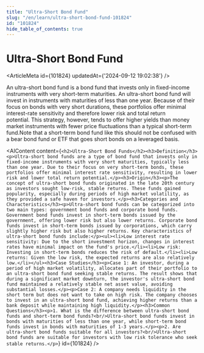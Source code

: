 ```yaml
---
title: "Ultra-Short Bond Fund"
slug: "/en/learn/ultra-short-bond-fund-101824"
id: "101824"
hide_table_of_contents: true
---
```



# Ultra-Short Bond Fund

<ArticleMeta id={101824} updatedAt={'2024-09-12 19:02:38'} />
<div className='border-solid border-b border-t-0 my-4 border-[var(--ifm-color-gray-300)]' />

An ultra-short bond fund is a bond fund that invests only in fixed-income instruments with very short-term maturities. An ultra-short bond fund will invest in instruments with maturities of less than one year. Because of their focus on bonds with very short durations, these portfolios offer minimal interest-rate sensitivity and therefore lower risk and total return potential. This strategy, however, tends to offer higher yields than money market instruments with fewer price fluctuations than a typical short-term fund.Note that a short-term bond fund like this should not be confused with a bear bond fund or ETF that goes short bonds on a leveraged basis.

<AIContent content={`<h2>Ultra-Short Bond Funds</h2><h3>Definition</h3><p>Ultra-short bond funds are a type of bond fund that invests only in fixed-income instruments with very short maturities, typically less than one year. Due to their focus on very short-term bonds, these portfolios offer minimal interest rate sensitivity, resulting in lower risk and lower total return potential.</p><h3>Origin</h3><p>The concept of ultra-short bond funds originated in the late 20th century as investors sought low-risk, stable returns. These funds gained popularity, especially during periods of high market volatility, as they provided a safe haven for investors.</p><h3>Categories and Characteristics</h3><p>Ultra-short bond funds can be categorized into two main types: government bond funds and corporate bond funds. Government bond funds invest in short-term bonds issued by the government, offering lower risk but also lower returns. Corporate bond funds invest in short-term bonds issued by corporations, which carry slightly higher risk but also higher returns. Key characteristics of ultra-short bond funds include:</p><ul><li>Low interest rate sensitivity: Due to the short investment horizon, changes in interest rates have minimal impact on the fund's price.</li><li>Low risk: Investing in short-term bonds reduces the risk of default.</li><li>Low returns: Given the low risk, the expected returns are also relatively low.</li></ul><h3>Case Studies</h3><p>Case 1: An investor, during a period of high market volatility, allocates part of their portfolio to an ultra-short bond fund seeking stable returns. The result shows that during a significant market downturn, the investor's ultra-short bond fund maintained a relatively stable net asset value, avoiding substantial losses.</p><p>Case 2: A company needs liquidity in the short term but does not want to take on high risk. The company chooses to invest in an ultra-short bond fund, achieving higher returns than a bank deposit while maintaining high liquidity.</p><h3>Common Questions</h3><p>1. What is the difference between ultra-short bond funds and short-term bond funds?<br/>Ultra-short bond funds invest in bonds with maturities of less than one year, while short-term bond funds invest in bonds with maturities of 1-3 years.</p><p>2. Are ultra-short bond funds suitable for all investors?<br/>Ultra-short bond funds are suitable for investors with low risk tolerance who seek stable returns.</p>`} id={101824} />
